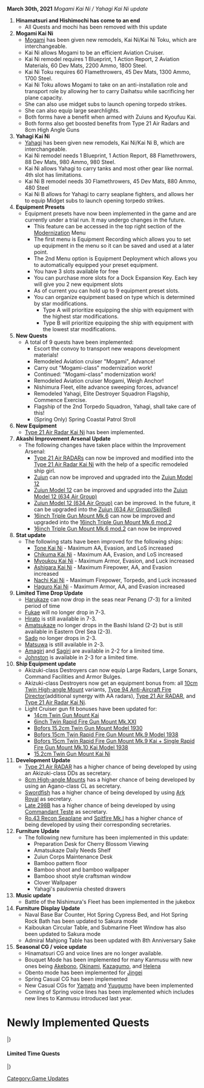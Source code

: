 '''March 30th, 2021''' ''Mogami Kai Ni / Yahagi Kai Ni update''

#'''Hinamatsuri and Hishimochi has come to an end'''
#* All Quests and mochi has been removed with this update
#'''Mogami Kai Ni'''
#*[[Mogami]] has been given new remodels, Kai Ni/Kai Ni Toku, which are interchangeable.
#* Kai Ni allows Mogami to be an efficient Aviation Cruiser.
#* Kai Ni remodel requires 1 Blueprint, 1 Action Report, 2 Aviation Materials, 60 Dev Mats, 2200 Ammo, 1800 Steel.
#* Kai Ni Toku requires 60 Flamethrowers, 45 Dev Mats, 1300 Ammo, 1700 Steel.
#*Kai Ni Toku allows Mogami to take on an anti-installation role and transport role by allowing her to carry Daihatsu while sacrificing her plane capacity.
#*She can also use midget subs to launch opening torpedo strikes.
#*She can also equip large searchlights.
#*Both forms have a benefit when armed with Zuiuns and Kyoufuu Kai.
#*Both forms also get boosted benefits from Type 21 Air Radars and 8cm High Angle Guns
#'''Yahagi Kai Ni'''
#* [[Yahagi]] has been given new remodels, Kai Ni/Kai Ni B, which are interchangeable.
#* Kai Ni remodel needs 1 Blueprint, 1 Action Report, 88 Flamethrowers, 88 Dev Mats, 980 Ammo, 980 Steel.
#* Kai Ni allows Yahagi to carry tanks and most other gear like normal. 4th slot has limitations.
#* Kai Ni B remodel needs 30 Flamethrowers, 45 Dev Mats, 880 Ammo, 480 Steel
#* Kai Ni B allows for Yahagi to carry seaplane fighters, and allows her to equip Midget subs to launch opening torpedo strikes.
#'''Equipment Presets'''
#* Equipment presets have now been implemented in the game and are currently under a trial run. It may undergo changes in the future.
#** This feature can be accessed in the top right section of the [[Modernization]] Menu
#** The first menu is Equipment Recording which allows you to set up equipment in the menu so it can be saved and used at a later point.
#** The 2nd Menu option is Equipment Deployment which allows you to automatically equipped your preset equipment.
#** You have 3 slots available for free
#** You can purchase more slots for a Dock Expansion Key. Each key will give you 2 new equipment slots
#** As of current you can hold up to 9 equipment preset slots.
#** You can organize equipment based on type which is determined by star modifications.
#*** Type A will prioritize equipping the ship with equipment with the highest star modifications.
#*** Type B will prioritize equipping the ship with equipment with the lowest star modifications.
#'''New Quests'''
#* A total of 9 quests have been implemented:
#** Escort the convoy to transport new weapons development materials!
#** Remodeled Aviation cruiser "Mogami", Advance!
#** Carry out "Mogami-class" modernization work!
#** Continued: "Mogami-class" modernization work!
#** Remodeled Aviation cruiser Mogami, Weigh Anchor!
#** Nishimura Fleet, elite advance sweeping forces, advance!
#** Remodeled Yahagi, Elite Destroyer Squadron Flagship, Commence Exercise.
#** Flagship of the 2nd Torpedo Squadron, Yahagi, shall take care of this!
#** (Spring Only) Spring Coastal Patrol Stroll
#'''New Equipment'''
#* [[Type 21 Air Radar Kai Ni]] has been implemented.
#'''Akashi Improvement Arsenal Update'''
#* The following changes have taken place within the Improvement Arsenal:
#** [[Type 21 Air RADAR]]s can now be improved and modified into the [[Type 21 Air Radar Kai Ni]] with the help of a specific remodeled ship girl.
#** [[Zuiun]] can now be improved and upgraded into the [[Zuiun Model 12]]
#** [[Zuiun Model 12]] can be improved and upgraded into the [[Zuiun Model 12 (634 Air Group)]]
#** [[Zuiun Model 12 (634 Air Group)]] can be improved. In the future, it can be upgraded into the [[Zuiun (634 Air Group/Skilled)]]
#** [[16inch Triple Gun Mount Mk.6]] can now be improved and upgraded into the [[16inch Triple Gun Mount Mk.6 mod.2]]
#** [[16inch Triple Gun Mount Mk.6 mod.2]] can now be improved
#'''Stat update'''
#* The following stats have been improved for the following ships:
#** [[Tone Kai Ni]] - Maximum AA, Evasion, and LoS increased
#** [[Chikuma Kai Ni]] - Maximum AA, Evasion, and LoS increased
#** [[Myoukou Kai Ni]] - Maximum Armor, Evasion, and Luck increased
#** [[Ashigara Kai Ni]] - Maximum Firepower, AA, and Evasion increased
#** [[Nachi Kai Ni]] - Maximum Firepower, Torpedo, and Luck increased
#** [[Haguro Kai Ni]] - Maximum Armor, AA, and Evasion increased
#'''Limited Time Drop Update'''
#* [[Harukaze]] can now drop in the seas near Penang (7-3) for a limited period of time
#* [[Fukae]] will no longer drop in 7-3.
#* [[Hirato]] is still available in 7-3.
#* [[Amatsukaze]] no longer drops in the Bashi Island (2-2) but is still available in Eastern Orel Sea (2-3).
#* [[Sado]] no longer drops in 2-3.
#* [[Matsuwa]] is still available in 2-3.
#* [[Amagiri]] and [[Sagiri]] are available in 2-2 for a limited time.
#* [[Johnston]] is available in 2-3 for a limited time.
#'''Ship Equipment update'''
#* Akizuki-class Destroyers can now equip Large Radars, Large Sonars, Command Facilities and Armor Bulges.
#* Akizuki-class Destroyers now get an equipment bonus from: all [[10cm Twin High-angle Mount]] variants, [[Type 94 Anti-Aircraft Fire Director]](additional synergy with AA radars), [[Type 21 Air RADAR]], and [[Type 21 Air Radar Kai Ni]].
#* Light Cruiser gun fit bonuses have been updated for: 
#** [[14cm Twin Gun Mount Kai]]
#** [[6inch Twin Rapid Fire Gun Mount Mk.XXI]]
#** [[Bofors 15.2cm Twin Gun Mount Model 1930]]
#** [[Bofors 15cm Twin Rapid Fire Gun Mount Mk.9 Model 1938]]
#** [[Bofors 15cm Twin Rapid Fire Gun Mount Mk.9 Kai + Single Rapid Fire Gun Mount Mk.10 Kai Model 1938]]
#** [[15.2cm Twin Gun Mount Kai Ni]]
#'''Development Update'''
#* [[Type 21 Air RADAR]] has a higher chance of being developed by using an Akizuki-class DDs as secretary.
#* [[8cm High-angle Mount]]s has a higher chance of being developed by using an Agano-class CL as secretary.
#* [[Swordfish]] has a higher chance of being developed by using [[Ark Royal]] as secretary.
#* [[Late 298B]] has a higher chance of being developed by using [[Commandant Teste]] as secretary.
#* [[Ro.43 Recon Seaplane]] and [[Spitfire Mk.I]] has a higher chance of being developed by using their corresponding secretaries.
#'''Furniture Update'''
#*The following new furniture has been implemented in this update:
#** Preparation Desk for Cherry Blossom Viewing
#** Amatsukaze Daily Needs Shelf
#** Zuiun Corps Maintenance Desk
#** Bamboo pattern floor
#** Bamboo shoot and bamboo wallpaper
#** Bamboo shoot style craftsman window
#** Clover Wallpaper
#** Yahagi's paulownia chested drawers
# '''Music update'''
#* Battle of the Nishimura's Fleet has been implemented in the jukebox
# '''Furniture Display Update'''
#* Naval Base Bar Counter, Hot Spring Cypress Bed, and Hot Spring Rock Bath has been updated to Sakura mode
#* Kaiboukan Circular Table, and Submarine Fleet Window has also been updated to Sakura mode
#* Admiral Mahjong Table has been updated with 8th Anniversary Sake
# '''Seasonal CG / voice update'''
#* Hinamatsuri CG and voice lines are no longer available.
#* Bouquet Mode has been implemented for many Kanmusu with new ones being [[Akebono]], [[Okinami]], [[Kazagumo]], and [[Helena]]
#* Obento mode has been implemented for [[Jingei]]
#* Spring Casual CG has been implemented
#* New Casual CGs for [[Yamato]] and [[Yuugumo]] have been implemented
#* Coming of Spring voice lines has been implemented which includes new lines to Kanmusu introduced last year.
[[Category:Game Updates]]

=Newly Implemented Quests=

{{ProtoQuestsHeader}}
{{ProtoQuests
| type = Sortie
| listnum = B166
| reqQuest = 
| reqQuest2 =
| reqQuest3 =
| namejp = 改装航空巡洋艦「最上」、抜錨せよ！
| nameen = Remodeled Aviation Cruiser "Mogami", Weigh Anchor!
| req = Organize a fleet with [[Mogami Kai Ni]] or [[Mogami Kai Ni Toku]] as flagship. Sortie to the Bashi Island Strait, the Okinoshima Island, the Curry Ocean Ri-Lanka Island and the Forefront of the Southern Sea areas, and destroy the enemy forces!

* Sortie a fleet with [[Mogami Kai Ni]] or [[Mogami Kai Ni Toku]] as flagship plus 5 XX and score a S-Rank victory at the boss nodes on 2-2, 2-4, 4-5 and 5-1.
| fuel = 880
| ammo = 880 
| steel = 0
| bauxite = 880
| other = '''Choose between:'''<br/>{{QuestRewardItem|Medal}}{{QuestRewardItem|Development Material|qty=8}}{{QuestRewardEquip|Zuiun Model 12|qty=2}}<br/>'''Then choose between:'''<br/>{{QuestRewardItem|Furniture Fairy|}}{{QuestRewardItem|Food Supply Ship Mamiya}}{{QuestRewardItem|Skilled Crew Member}}
| notes = 
}}
{{ProtoQuests
| type = Sortie
| listnum = B167
| reqQuest = 
| reqQuest2 =
| reqQuest3 =
| namejp = 西村艦隊、精鋭先行掃討隊、前進せよ！
| nameen = Elite Vanguard Squadron, Nishimura Fleet, Forward!
| req = Organize a fleet with [[Mogami Kai Ni]] or [[Mogami Kai Ni Toku]] as flagship, plus any two Nishimura Fleet DDs. Sortie to the Eastern Orel Bay, the Peacock Island, the deep parts of Tawi-Tawi Anchorage and the deep parts of Penang Island. Crush the enemy fleets!

* Sortie a fleet with [[Mogami Kai Ni]] or [[Mogami Kai Ni Toku]] as flagship, plus 2 Nishimura Fleet DDs and 3 XX and score a S-Rank victory at the boss nodes on 2-3, 6-4, 7-2-2, 7-3-2.
* Nishimura Fleet DDs include [[Michishio]], [[Shigure]], [[Asagumo]] and [[Yamagumo]].
| fuel = 2021
| ammo = 0 
| steel = 1944
| bauxite = 0
| other = '''Choose between:'''<br/>{{QuestRewardEquip|8cm High-angle Gun Kai + Additional Machine Guns|link=8cm Twin High-angle Mount + Additional Machine Guns}}{{QuestRewardItem|Action Report}}{{QuestRewardItem|Emergency Repair Goddess|qty=2}}<br/>'''Then choose between:'''<br/>{{QuestRewardItem|Medal|qty=2}}{{QuestRewardEquip|Type C Kouhyouteki|qty=2}}{{QuestRewardEquip|Kyoufuu Kai}}
| notes = 
}}
{{ProtoQuests
| type = Sortie
| listnum = B168
| reqQuest = 
| reqQuest2 =
| reqQuest3 =
| namejp = 二水戦旗艦、この「矢矧」が預かります！
| nameen = Yahagi, assuming command of DesRon 2!
| req = Organize a fleet with [[Yahagi Kai Ni]] or [[Yahagi Kai Ni B]] as flagship, plus 2 DD and 3 XX. Sortie to the Nansei Islands, the Okinoshima Sea, the Sav Island and the Northern Solomon Sea Area. Destroy all abyssal forces!

* Sortie a fleet with [[Yahagi Kai Ni]] or [[Yahagi Kai Ni B]] as flagship, plus 2 DD and 3 XX and score a S-Rank victory at the boss nodes on 1-4, 2-5, 5-3 and 5-5.
| fuel = 1945
| ammo = 2021
| steel = 0
| bauxite = 0
| other = '''Furniture: Yahagi's Wall Hanging Scroll'''<br/><br/>{{QuestRewardEquip|15.2cm Twin Gun Mount Kai Ni|stars=2}}
| notes = 
}}
{{ProtoQuests
| type = PVP
| listnum = C56
| reqQuest = 
| reqQuest2 =
| reqQuest3 =
| namejp = 改装航空巡洋艦「最上」、進発せよ！
| nameen = Remodeled Aviation Cruiser "Mogami", Go Wild!
| req = Organize a fleet with [[Mogami Kai Ni]] or [[Mogami Kai Ni Toku]] as flagship, plus 3 DDs. With your fleet, score 4 PVP victories (A ranks) within the same day.

* Organize a fleet with [[Mogami Kai Ni]] or [[Mogami Kai Ni Toku]] as flagship, plus 3 DD and 2 XX and score 4 A-Rank victories in PvP on the same day.
| fuel = 0
| ammo = 400 
| steel = 0
| bauxite = 400
| other = '''Choose between:'''<br/>{{QuestRewardEquip|Type 21 Air Radar}}{{QuestRewardItem|Development Material|qty=5}}<br/>'''Then choose between:'''<br/>{{QuestRewardItem|Food Supply Ship Irako|qty=3}}{{QuestRewardItem|Furniture Fairy|}}
| notes = 
}}
{{ProtoQuests
| type = PVP
| listnum = C57
| reqQuest = 
| reqQuest2 =
| reqQuest3 =
| namejp = 改装「矢矧」、精鋭水雷戦隊旗艦演習！
| nameen = Exercises with the Elite Remodeled DesRon Flagship, "Yahagi"!
| req = Organize a fleet with [[Yahagi Kai Ni]] or [[Yahagi Kai Ni B]] as flagship, plus 4 DDs. With your fleet, score 4 PVP victories (A ranks) within the same day.

* Organize a fleet with [[Yahagi Kai Ni]] or [[Yahagi Kai Ni B]] as flagship, plus 4 DD and 1 XX and score 4 S-Rank victories in PvP on the same day.
| fuel = 480
| ammo = 0 
| steel = 480
| bauxite = 0
| other = '''{{QuestRewardEquip|15.2cm Twin Gun Mount Kai Ni}}<br/>Choose between:'''<br/>{{QuestRewardEquip|25mm Triple Autocannon Mount|qty=2}}{{QuestRewardItem|New Model Armament Material}} '''Hagi's Floor'''.
| notes = 
}}
{{ProtoQuests
| type = Expedition
| listnum = D40
| reqQuest = 
| reqQuest2 =
| reqQuest3 =
| namejp = 新兵装開発資材輸送を船団護衛せよ！
| nameen = Escort the convoy to transport new weapons development materials! 
| req = Conduct the following expeditions: Maritime Escort Mission, Tanker Escort Mission, Bauxite Transport Mission, Resource Transport Mission and South Western Air Reconnaissance Operation. Successfully complete each task.

* Complete expeditions 5, 9, 11, 12 and B1. 
| fuel = 1000
| ammo = 300 
| steel = 300
| bauxite = 600
| other = '''Choose between:'''<br/>{{QuestRewardItem|Development Material|qty=6}}{{QuestRewardItem|Instant Repair Material|qty=5}}<br/>'''Then choose between:'''<br/>{{QuestRewardItem|New Model Gun Mount Improvement Material}}{{QuestRewardItem|New Model Aerial Armament Material}}{{QuestRewardItem|Improvement Material|qty=4}}
| notes = ''Yearly quest.''
}}
{{ProtoQuests
| type = Modernization
| listnum = G10
| reqQuest2 =
| reqQuest3 =
| namejp = 「最上型」改修工事を実施せよ！
| nameen = Carry out Mogami-class Modernization work
| req = Mogami-class Modernization work: Prepare 1,100 Steel, 1,100 Ammunition, then modernize and renovate the Mogami-class. Successfully modernize 3 CL at once into the ship twice!

* Have 1,100 Steel, 1,100 Ammo and modernize a Mogami-class Heavy/Aviation Cruiser with 3 CLs at once twice.
| fuel = 0
| ammo = 0
| steel = 0
| bauxite = 600
| other = <br>{{QuestRewardItem|Reinforcement Expansion}}<br>'''Choose between:'''<br/>{{QuestRewardEquip|8cm High-angle Gun|qty=2}}{{QuestRewardEquip|25mm Single Autocannon Mount|qty=2}}{{QuestRewardItem|Development Material|qty=8}}
| notes = Steel and ammo will be consumed upon completion
}}
{{ProtoQuests
| type = Modernization
| listnum = G11
| reqQuest2 =
| reqQuest3 =
| namejp = 続：「最上型」改修工事を実施せよ！
| nameen = Continued: Carry out Mogami-class Modernization work
| req = Mogami-class Modernization work: Prepare 1,200 Steel, 1,200 Ammunition, then modernize and renovate the Mogami-class. Successfully modernize 4 CA at once into the ship twice!

* Have 1,200 Steel, 1,200 Ammo and modernize a Mogami-class Heavy/Aviation Cruiser with 4 CAs at once twice.
| fuel = 600
| ammo = 0
| steel = 0
| bauxite = 0
| other = <br>{{QuestRewardEquip|Type 21 Air Radar Kai Ni}}<br>'''Choose between:'''<br/>{{QuestRewardEquip|20.3cm (No.3) Twin Gun Mount|qty=2}}{{QuestRewardEquip|Zuiun Model 12|qty=2}}{{QuestRewardItem|Improvement Material|qty=5}}
| notes = Steel and ammo will be consumed upon completion
}}
|}

====Limited Time Quests====

{{ProtoQuestsHeader}}
{{ProtoQuests
| type = Sortie
| listnum = 2103 LQ2
| reqQuest = 
| reqQuest2 =
| reqQuest3 =
| namejp = 【春限定】春の近海哨戒お散歩！
| nameen = (Spring Limited Quest) Springtime Shore Patrol!
| req = Organize a fleet with an AS, CL or CT as flagship plus up to 4 DD/DE/SS(V), to a maximum of 5 ships. Sortie repeatedly to the Coastal Refinery Zone, the Adjacent Seas of Southwest Islands and the Bashi Channel. Successfully patrol the areas around the base!

* Sortie a fleet with AS, CL or CT as flagship plus up to 4 DD/DE/SS(V) and score a S-Rank victory at the boss nodes on 1-3, 2-1 and 2-2, twice each.
| fuel = 330
| ammo = 330
| steel = 330
| bauxite = 330
| other = '''Choose between:'''<br/>{{QuestRewardEquip|Type 3 Active Sonar}}{{QuestRewardEquip|Type 3 Depth Charge Projector}}{{QuestRewardItem|Development Material|qty=5}}<br/>'''Then choose between:'''<br/>{{QuestRewardEquip|Type 95 Depth Charge|qty=2}}{{QuestRewardItem|Food Supply Ship Irako|qty=2}}{{QuestRewardItem|Furniture Fairy}}
| notes = ''Limited Time Quest.''
}}
|}